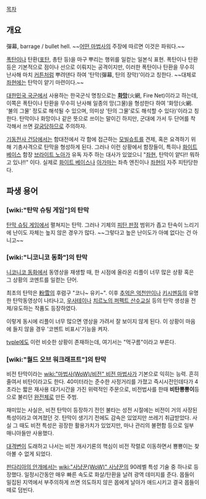 [[목차]]

== 개요 ==
彈幕, barrage / bullet hell.
~~[[키리사메 마리사|어떤 마법사]]의 주장에 따르면 이것은 파워다.~~

[[폭탄]]이나 탄환([[포탄]], 총탄 등)을 마구 뿌리는 행위를 일컫는 일본식 표현. 폭탄이나 탄환 등은 기본적으로 점이나 선으로 이뤄지는 공격이지만, 이러한 폭탄이나 탄환을 무수히 난사해 마치 [[커튼]]처럼 뿌려댄다 하여 '탄막(彈幕, 탄의 장막)'이라고 칭한다. ~~대체로 [[좌현]]에는 탄막이 얕기 마련이다.~~

[[대한민국 국군]]에서 사용하는 한국군식 명칭으로는 '''[[화망]]'''(火網, Fire Net)이라고 하는데, 이쪽은 폭탄이나 탄환을 무수히 난사해 일종의 망(그물)을 형성한다 하여 '화망(火網. '불의 그물' 정도로 해석될 수 있으며, 의미상 '탄의 그물'로도 해석할 수 있다)'이라고 칭한다. 탄막이나 화망이나 같은 뜻으로 쓰이는 말이긴 하지만, 군대에 가서 두 단어를 착각해서 쓰면 [[갈굼]]당하므로 주의하자.

[[기동전사 건담]]에서는 함대전에서 각 함에 접근하는 [[모빌슈트]]를 견제, 혹은 요격하기 위해 기총사격으로 탄막을 형성하게 된다. 그러나 이런 상황에서 함장들이, 특히나 [[화이트 베이스]] 함장 [[브라이트 노아]]가 유독 자주 하는 대사가 있었으니 "[[좌현]], 탄막이 얕다!! 뭐하고 있나!!" 이다. 실제로 [[화이트 베이스]]나 [[아가마]]는 좌측 엔진이나 [[좌현]]이 자주 피탄당한다.
== 파생 용어 ==
=== [wiki:"탄막 슈팅 게임"]의 탄막 ===
[[탄막 슈팅 게임]]에서 펼쳐지는 탄막. 그러나 기체의 [[피탄 판정]] 범위가 좁고 탄속이 느리기에 난이도 자체는 높지 않은 경우가 많다. ~~그렇다고 높은 난이도가 아예 없다는 건 아니고~~

=== [wiki:"니코니코 동화"]의 탄막 ===
[[니코니코 동화]]에서 동영상을 재생할 때, 한 시점에 올라온 리플이 너무 많은 상황 혹은 그 상황의 코멘트를 일컫는 단어.

최초의 탄막은 [[粉雪]]의 후렴구 "코나~ 유키~". 이후 [[추억은 억천만]]이나 [[키시멘]]등의 유명한 탄막동영상이 나타나고, [[우사테이]]나 [[치르노의 퍼펙트 산수교실]] 등의 탄막 생성을 전제/유도하는 작품도 등장하였다. 

이렇게 동시에 리플이 너무 많으면 영상을 가려서 잘 보이지 않게 된다. 이 상황이 마음에 들지 않을 경우 '코멘트 비표시'기능을 켜자.

[[tvple]]에도 이런 비슷한 상황이 존재하는데, 여기서는 "먹구름"이라고 부른다.
=== [wiki:"월드 오브 워크래프트"]의 탄막 ===
비전 탄막이라는 [[wiki:"마법사(WoW)/비전" 비전 마법사]]가 기본으로 익히는 능력. 흔히 줄여서 비탄이라고도 한다. 40미터라는 준수한 사정거리를 가졌고 즉시시전인데다가 4초라는 짧은 재사용 대기시간을 가진 위력적인 주문으로, 비전법사를 한때 '''비탄뿅뿅이'''등으로 불리던 [[완전체]]로 만든 주범.

재미있는 사실은, 비전 탄막이 등장하기 전인 불타는 성전 시절에는 비전이 거의 사장된 특성이라고 여겨졌던 것. 탄막이 생기기 전에도 감속은 있었지만 쓰레기 취급받았다. 사실 그 때도 비전 특성은 굉장한 활용가치가 있었지만, 마나 관리의 불편함 등으로 일부 매니아들만 사용했다.

[[대격변]]이 도래하고 나서는 비전 개사기론의 핵심이 비전 작렬로 이동하면서 뿅뿅이는 찾아볼 수 없게 되었다.

[[판다리아의 안개]]에서는 [[wiki:"사냥꾼(WoW)" 사냥꾼]]의 90레벨 특성 기술 중 하나로 등장했다. 일정시간동안 매우 빠른 속도로 화살/탄환을 날려 광역 데미지를 준다. 몹들이 밀집된 지역에서 부주의하게 쓰면 의도하지 않은 몹에게 날아가 애드시키고 결국 몹들이 떼로 덤빈다.
